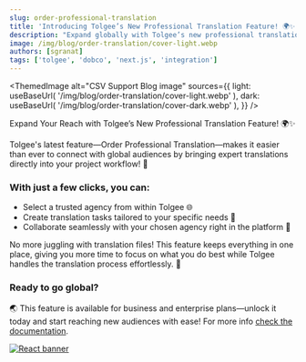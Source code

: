 ```yaml
---
slug: order-professional-translation
title: 'Introducing Tolgee’s New Professional Translation Feature! 🌍✨'
description: "Expand globally with Tolgee’s new professional translation feature—easily order, manage, and collaborate with agencies in one platform!"
image: /img/blog/order-translation/cover-light.webp
authors: [sgranat]
tags: ['tolgee', 'dobco', 'next.js', 'integration']
---
```



<ThemedImage
  alt="CSV Support Blog image"
  sources={{
    light: useBaseUrl(
      '/img/blog/order-translation/cover-light.webp'
    ),
    dark: useBaseUrl(
      '/img/blog/order-translation/cover-dark.webp'
    ),
  }}
/>

<!-- truncate-->

Expand Your Reach with Tolgee’s New Professional Translation Feature! 🌍✨

Tolgee's latest feature—Order Professional Translation—makes it easier than ever to connect with global audiences by bringing expert translations directly into your project workflow! 🚀

### With just a few clicks, you can:

 - Select a trusted agency from within Tolgee 🌐
 - Create translation tasks tailored to your specific needs 🎯
 - Collaborate seamlessly with your chosen agency right in the platform 🤝

No more juggling with translation files! This feature keeps everything in one place, giving you more time to focus on what you do best while Tolgee handles the translation process effortlessly. 🌟

### Ready to go global?

🌏 This feature is available for business and enterprise plans—unlock it today and start reaching new audiences with ease! For more info [check the documentation](/platform/projects_and_organizations/order_translation).

[![React banner](/img/blog/blog-banners/banner-demo.webp)](https://app.tolgee.io/sign_up)
